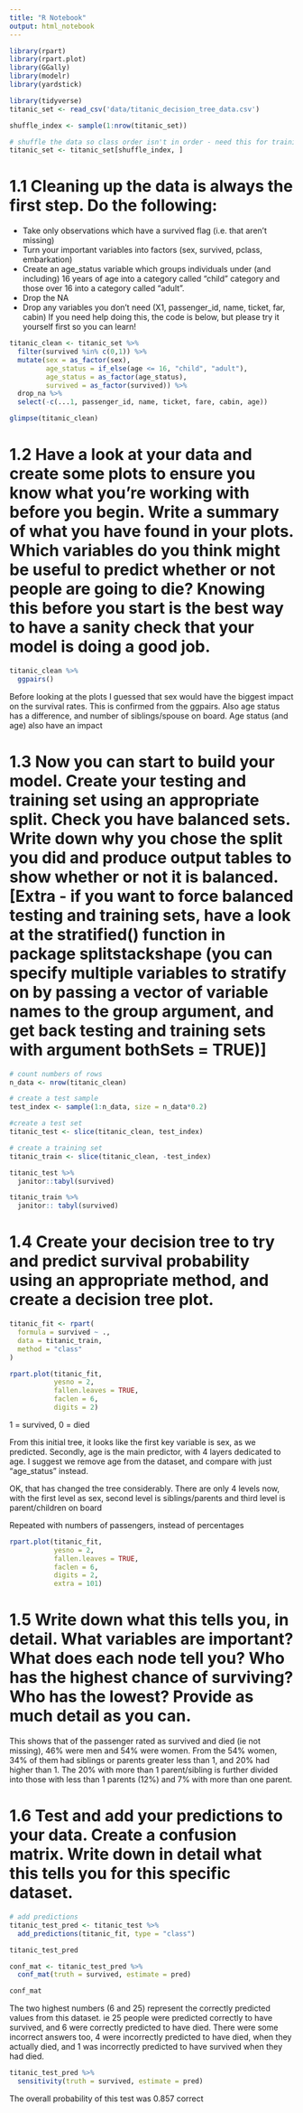 ```yaml
---
title: "R Notebook"
output: html_notebook
---
```


```r
library(rpart)
library(rpart.plot)
library(GGally)
library(modelr)
library(yardstick)

library(tidyverse)
titanic_set <- read_csv('data/titanic_decision_tree_data.csv')

shuffle_index <- sample(1:nrow(titanic_set))

# shuffle the data so class order isn't in order - need this for training/testing split later on 
titanic_set <- titanic_set[shuffle_index, ]
```

# 1.1 Cleaning up the data is always the first step. Do the following:

  * Take only observations which have a survived flag (i.e. that aren’t missing)
  * Turn your important variables into factors (sex, survived, pclass, embarkation)
  * Create an age_status variable which groups individuals under (and including) 16 years of age into a category called “child” category and those over 16 into a category called “adult”.
  * Drop the NA
  * Drop any variables you don’t need (X1, passenger_id, name, ticket, far, cabin)
If you need help doing this, the code is below, but please try it yourself first so you can learn!

```r
titanic_clean <- titanic_set %>% 
  filter(survived %in% c(0,1)) %>% 
  mutate(sex = as_factor(sex),
         age_status = if_else(age <= 16, "child", "adult"),
         age_status = as_factor(age_status),
         survived = as_factor(survived)) %>% 
  drop_na %>% 
  select(-c(...1, passenger_id, name, ticket, fare, cabin, age))
```


```r
glimpse(titanic_clean)
```
# 1.2 Have a look at your data and create some plots to ensure you know what you’re working with before you begin. Write a summary of what you have found in your plots. Which variables do you think might be useful to predict whether or not people are going to die? Knowing this before you start is the best way to have a sanity check that your model is doing a good job.

```r
titanic_clean %>% 
  ggpairs()
```

Before looking at the plots I guessed that sex would have the biggest impact on the survival rates. This is confirmed from the ggpairs. Also age status has a difference, and number of siblings/spouse on board. Age status (and age) also have an impact


# 1.3 Now you can start to build your model. Create your testing and training set using an appropriate split. Check you have balanced sets. Write down why you chose the split you did and produce output tables to show whether or not it is balanced. [Extra - if you want to force balanced testing and training sets, have a look at the stratified() function in package splitstackshape (you can specify multiple variables to stratify on by passing a vector of variable names to the group argument, and get back testing and training sets with argument bothSets = TRUE)]

```r
# count numbers of rows
n_data <- nrow(titanic_clean)

# create a test sample
test_index <- sample(1:n_data, size = n_data*0.2)

#create a test set
titanic_test <- slice(titanic_clean, test_index)

# create a training set
titanic_train <- slice(titanic_clean, -test_index)

titanic_test %>% 
  janitor::tabyl(survived)
```
```r
titanic_train %>% 
  janitor:: tabyl(survived)
```

# 1.4 Create your decision tree to try and predict survival probability using an appropriate method, and create a decision tree plot.


```r
titanic_fit <- rpart(
  formula = survived ~ .,
  data = titanic_train,
  method = "class"
)

rpart.plot(titanic_fit,
           yesno = 2, 
           fallen.leaves = TRUE,
           faclen = 6,
           digits = 2)
```
1 = survived, 0 = died

From this initial tree, it looks like the first key variable is sex, as we predicted. 
Secondly, age is the main predictor, with 4 layers dedicated to age. I suggest we remove age from the dataset, and compare with just "age_status" instead. 

OK, that has changed the tree considerably. There are only 4 levels now, with the first level as sex, second level is siblings/parents and third level is parent/children on board

Repeated with numbers of passengers, instead of percentages

```r
rpart.plot(titanic_fit,
           yesno = 2, 
           fallen.leaves = TRUE,
           faclen = 6,
           digits = 2,
           extra = 101)
```

# 1.5 Write down what this tells you, in detail. What variables are important? What does each node tell you? Who has the highest chance of surviving? Who has the lowest? Provide as much detail as you can.

This shows that of the passenger rated as survived and died (ie not missing), 46% were men and 54% were women. From the 54% women, 34% of them had siblings or parents greater less than 1, and 20% had higher than 1. The 20% with more than 1 parent/sibling is further divided into those with less than 1 parents (12%) and 7% with more than one parent. 



# 1.6 Test and add your predictions to your data. Create a confusion matrix. Write down in detail what this tells you for this specific dataset.


```r
# add predictions
titanic_test_pred <- titanic_test %>% 
  add_predictions(titanic_fit, type = "class")

titanic_test_pred
```

```r
conf_mat <- titanic_test_pred %>% 
  conf_mat(truth = survived, estimate = pred)

conf_mat
```

The two highest numbers (6 and 25) represent the correctly predicted values from this dataset. ie 25 people were predicted correctly to have survived, and 6 were correctly predicted to have died. There were some incorrect answers too, 4 were incorrectly predicted to have died, when they actually died, and 1 was incorrectly predicted to have survived when they had died. 


```r
titanic_test_pred %>% 
  sensitivity(truth = survived, estimate = pred)
```
The overall probability of this test was 0.857 correct

